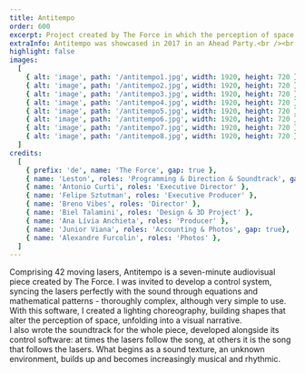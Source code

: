 ```yaml
---
title: Antitempo
order: 600
excerpt: Project created by The Force in which the perception of space is altered by 42 moving lasers perfectly synchronized with the music. 
extraInfo: Antitempo was showcased in 2017 in an Ahead Party.<br /><br />[Vídeo da performance completa](https://vimeo.com/275917960)
highlight: false
images:
  [
    { alt: 'image', path: '/antitempo1.jpg', width: 1920, height: 720 },
    { alt: 'image', path: '/antitempo2.jpg', width: 1920, height: 720 },
    { alt: 'image', path: '/antitempo3.jpg', width: 1920, height: 720 },
    { alt: 'image', path: '/antitempo4.jpg', width: 1920, height: 720 },
    { alt: 'image', path: '/antitempo5.jpg', width: 1920, height: 720 },
    { alt: 'image', path: '/antitempo6.jpg', width: 1920, height: 720 },
    { alt: 'image', path: '/antitempo7.jpg', width: 1920, height: 720 },
    { alt: 'image', path: '/antitempo8.jpg', width: 1920, height: 720 },
  ]
credits:
  [
    { prefix: 'de', name: 'The Force', gap: true },
    { name: 'Leston', roles: 'Programming & Direction & Soundtrack', gap: true, },
    { name: 'Antonio Curti', roles: 'Executive Director' },
    { name: 'Felipe Sztutman', roles: 'Executive Producer' },
    { name: 'Breno Vibes', roles: 'Director' },
    { name: 'Biel Talamini', roles: 'Design & 3D Project' },
    { name: 'Ana Lívia Anchieta', roles: 'Producer' },
    { name: 'Junior Viana', roles: 'Accounting & Photos', gap: true},
    { name: 'Alexandre Furcolin', roles: 'Photos' },
  ]
---
```

Comprising 42 moving lasers, Antitempo is a seven-minute audiovisual piece created by The Force. I was invited to develop a control system, syncing the lasers perfectly with the sound through equations and mathematical patterns - thoroughly complex, although very simple to use. With this software, I created a lighting choreography, building shapes that alter the perception of space, unfolding into a visual narrative.
<br />
I also wrote the soundtrack for the whole piece, developed alongside its control software: at times the lasers follow the song, at others it is the song that follows the lasers. What begins as a sound texture, an unknown environment, builds up and becomes increasingly musical and rhythmic.

